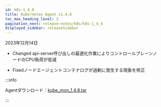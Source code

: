 ```yaml
---
id: k8s-1_4_8
title: Kubernetes Agent v1.4.8
toc_max_heading_level: 2
pagination_next: release-notes/k8s/k8s-1_4_4
displayed_sidebar: releaseSidebar
---
```


2023年12月14日

- <Status>Changed</Status> api-server呼び出しの最適化作業によりコントロールプレーンノードのCPU負荷が低減

- <Status>Fixed</Status>ノードエージェントコンテナログが過剰に発生する現象を修正

:::info

Agentダウンロード：[kube_mon_1.4.8.tar](https://repo.whatap.io/docker/kube_mon_1.4.8.tar)

:::
